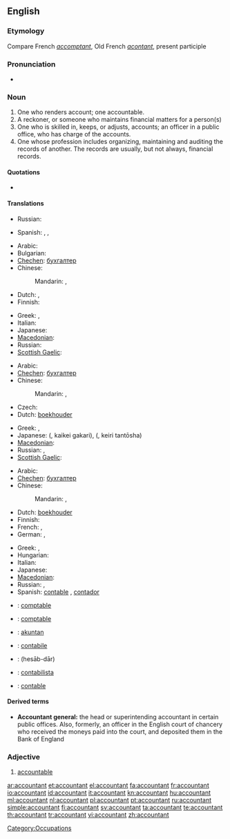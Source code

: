 ==English==

===Etymology===
Compare French ''[[accomptant]]'', Old French ''[[acontant]]'', present participle

===Pronunciation===
* {{IPA|/əˈkaʊntənt/}}

===Noun===
{{wikipedia}}
{{en-noun}}

# One who renders account; one accountable.
# A reckoner, or someone who maintains financial matters for a person(s)
# One who is skilled in, keeps, or adjusts, accounts; an officer in a public office, who has charge of the accounts.
# One whose profession includes organizing, maintaining and auditing the records of another. The records are usually, but not always, financial records.

====Quotations====
* {{quote-book
|year=1900
|author=Francis William Pixley
|title=Accountancy — constructive and recording accountancy (Sir Isaac Pitman & Sons Ltd, London).
|url=http://www.archive.org/download/accountancyconst00pixluoft/accountancyconst00pixluoft.pdf Archive.org
|volume=1
|page=4
|passage=The word '''Accountant''' is derived from the French word ''[[compter]]'', which took its origin from the Latin word ''[[computare]]''. The word was formerly written in English as "[[accomptant]]", but in process of time the word, which was always pronounced by dropping the "p", became gradually changed both in [[pronunciation]] and in [[orthography]] to its present form.}}

====Translations====
{{trans-top|one who renders account; one accountable}}
* Russian: {{t+|ru|ответчик|m|tr=otvétčik}}
{{trans-mid}}
* Spanish: {{qualifier|Latin America}} {{t-|es|contador|m}},  {{t|es|contadora|f}},  {{qualifier|Spain}} {{t+|es|contable|m|f}}
{{trans-bottom}}

{{trans-top|a reckoner, or someone who maintains financial matters for a person(s)}}
* Arabic: {{t|ar|محاسب|m|tr=muHaasib}}
* Bulgarian: {{t|bg|счетоводител}}
* [[Chechen]]: [[бухгалтер]]
* Chinese:
*: Mandarin: {{t-|cmn|會計|sc=Hani}},  {{t-|cmn|会计|tr=kuàijì|sc=Hani}}
* Dutch: {{t+|nl|boekhouder|m}},  {{t+|nl|accountant|m}}
* Finnish: {{t-|fi|kirjanpitäjä}}
{{trans-mid}}
* Greek: {{t+|el|λογιστής|m|tr=lojistís}}, {{t+|el|λογίστρια|f|tr=lojístria}}
* Italian: {{t+|it|contabile|m}}
* Japanese: {{t|ja|会計士|tr=かいけいし, kaikeishi}}
* [[Macedonian]]: {{t|mk|сметководител|m|tr=smetkovóditel}}
* Russian: {{t+|ru|бухгалтер|m|tr=buxgálter, buhálter}}
* [[Scottish Gaelic]]: {{t-|gd|cunntasair|m|xs=Scottish Gaelic}}
{{trans-bottom}}

{{trans-top|one who is skilled in, keeps, or adjusts, accounts}}
* Arabic: {{t|ar|محاسب|m|tr=muHaasib}}
* [[Chechen]]: [[бухгалтер]]
* Chinese:
*: Mandarin: {{t-|cmn|會計|sc=Hani}},  {{t-|cmn|会计|tr=kuàijì|sc=Hani}}
* Czech: {{t-|cs|účetní|m}}
* Dutch: [[boekhouder]] {{m}}
{{trans-mid}}
* Greek: {{t+|el|λογιστής|m|tr=lojistís}}, {{t+|el|λογίστρια|f|tr=lojístria}}
* Japanese: {{Jpan|[[会計係]]}} ({{Jpan|かいけいがかり}}, kaikei gakari), {{Jpan|[[経理担当者]]}} ({{Jpan|[[けいりたんとうしゃ]]}}, keiri tantōsha)
* [[Macedonian]]: {{t|mk|сметководител|m|tr=smetkovóditel}}
* Russian: {{t+|ru|бухгалтер|m|tr=buxgálter, buhálter}},  {{t|ru|счетовод|m|tr=sčetovód}}
* [[Scottish Gaelic]]: {{t-|gd|cunntasair|m|xs=Scottish Gaelic}}
{{trans-bottom}}

{{trans-top|one whose profession includes organizing, maintaining and auditing the records of another}}
* Arabic: {{t|ar|محاسب|m|tr=muHaasib}}
* [[Chechen]]: [[бухгалтер]]
* Chinese:
*: Mandarin: {{t-|cmn|會計|sc=Hani}},  {{t-|cmn|会计|tr=kuàijì|sc=Hani}}
* Dutch: [[boekhouder]] {{m}}
* Finnish: {{t+|fi|tilintarkastaja}}
* French: {{t+|fr|expert-comptable|m}},  {{t+|fr|comptable|m}}
* German: {{t-|de|Buchhalter|m}}, {{t-|de|Buchhalterin|f}}
{{trans-mid}}
* Greek: {{t+|el|λογιστής|m|tr=lojistís}}, {{t+|el|λογίστρια|f|tr=lojístria}}
* Hungarian: {{t+|hu|könyvelő}}
* Italian: {{t-|it|ragioniere|m}}
* Japanese: {{t|ja|会計士|tr=かいけいし, kaikeishi}}
* [[Macedonian]]: {{t|mk|сметководител|m|tr=smetkovóditel}}
* Russian: {{t+|ru|бухгалтер|m|tr=buxgálter, buhálter}},  {{t|ru|счетовод|m|tr=sčetovód}}
* Spanish: [[contable]] {{m}} {{italbrac|Spain}}, [[contador]] {{m}} {{italbrac|Latin America}}
{{trans-bottom}}

{{checktrans-top}}
* {{ttbc|Catalan}}: [[comptable]]
* {{ttbc|French}}: [[comptable]]
* {{ttbc|Indonesian}}: [[akuntan]]
* {{ttbc|Interlingua}}: [[contabile]]
* {{ttbc|Persian}}: {{fa-Arab|[[حسابدار]]}} (hesāb-dār)
* {{ttbc|Portuguese}}: [[contabilista]] {{m|f}}
* {{ttbc|Spanish}}: [[contable]]
{{trans-bottom}}

====Derived terms====
* '''Accountant general:''' the head or superintending accountant in certain public offices. Also, formerly, an officer in the English court of chancery who received the moneys paid into the court, and deposited them in the Bank of England

===Adjective===
{{en-adj}}

# {{obsolete|Shakespearian}} [[accountable]]

[[Category:Occupations]]

[[ar:accountant]]
[[et:accountant]]
[[el:accountant]]
[[fa:accountant]]
[[fr:accountant]]
[[io:accountant]]
[[id:accountant]]
[[it:accountant]]
[[kn:accountant]]
[[hu:accountant]]
[[ml:accountant]]
[[nl:accountant]]
[[pl:accountant]]
[[pt:accountant]]
[[ru:accountant]]
[[simple:accountant]]
[[fi:accountant]]
[[sv:accountant]]
[[ta:accountant]]
[[te:accountant]]
[[th:accountant]]
[[tr:accountant]]
[[vi:accountant]]
[[zh:accountant]]
